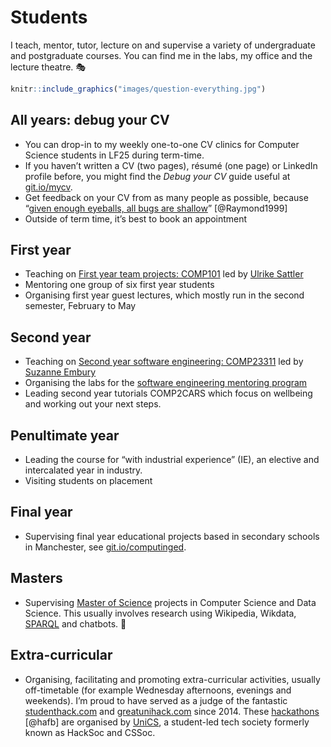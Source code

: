 # Students {#teaching}

I teach, mentor, tutor, lecture on and supervise a variety of undergraduate and postgraduate courses. You can find me in the labs, my office and the lecture theatre. 🎭

```r
knitr::include_graphics("images/question-everything.jpg")
```

## All years: debug your CV

* You can drop-in to my weekly one-to-one CV clinics for Computer Science students in LF25 during term-time.
* If you haven't written a CV (two pages), résumé (one page) or LinkedIn profile before, you might find the _Debug your CV_ guide useful at [git.io/mycv](http://git.io/mycv).
* Get feedback on your CV from as many people as possible, because "[given enough eyeballs, all bugs are shallow](https://en.wikipedia.org/wiki/Linus%27s_Law)" [@Raymond1999]
* Outside of term time, it's best to book an appointment

## First year

* Teaching on [First year team projects: COMP101](https://studentnet.cs.manchester.ac.uk/ugt/COMP10120/syllabus/) led by [Ulrike Sattler](http://www.cs.man.ac.uk/~sattler/)
* Mentoring one group of six first year students
* Organising first year guest lectures, which mostly run in the second semester, February to May

## Second year

* Teaching on [Second year software engineering:  COMP23311](https://studentnet.cs.manchester.ac.uk/ugt/COMP23311/syllabus/) led by [Suzanne Embury](http://www.cs.man.ac.uk/~embury/)
* Organising the labs for the [software engineering mentoring program](https://www.cs.manchester.ac.uk/connect/business-engagement/industrial-mentoring/)
* Leading second year tutorials COMP2CARS which focus on wellbeing and working out your next steps.

## Penultimate year

* Leading the course for "with industrial experience" (IE), an elective and intercalated year in industry.
* Visiting students on placement

## Final year

* Supervising final year educational projects based in secondary schools in Manchester, see [git.io/computinged](https://git.io/computinged).

## Masters

* Supervising [Master of Science](https://www.cs.manchester.ac.uk/study/masters/) projects in Computer Science and Data Science. This usually involves research using Wikipedia, Wikdata, [SPARQL](https://en.wikipedia.org/wiki/SPARQL) and chatbots. 🤖

## Extra-curricular

* Organising, facilitating and promoting extra-curricular activities, usually off-timetable (for example Wednesday afternoons, evenings and weekends). I'm proud to have served as a judge of the fantastic [studenthack.com](https://www.studenthack.com) and [greatunihack.com](https://greatunihack.com) since 2014. These [hackathons](https://en.wikipedia.org/wiki/Hackathon) [@hafb] are organised by [UniCS](https://www.unicsmcr.com/), a student-led tech society formerly known as HackSoc and CSSoc.
